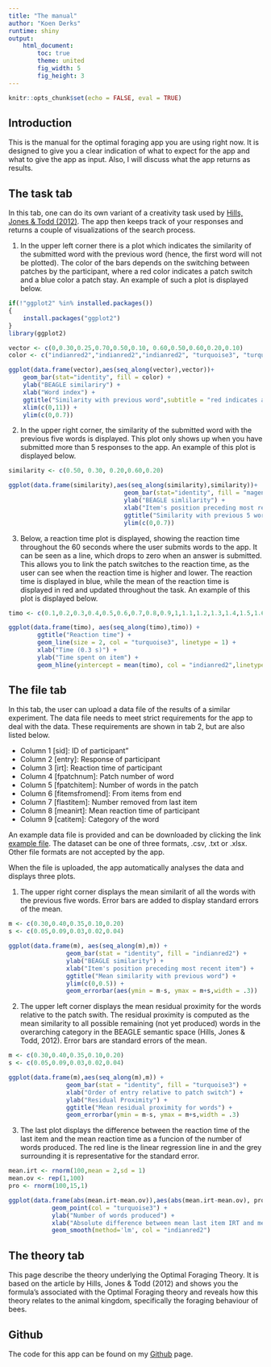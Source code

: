```yaml
---
title: "The manual"
author: "Koen Derks"
runtime: shiny
output: 
    html_document:
        toc: true
        theme: united 
        fig_width: 5
        fig_height: 3
---
```


```r
knitr::opts_chunk$set(echo = FALSE, eval = TRUE)
```

## Introduction

This is the manual for the optimal foraging app you are using right now. It is designed to give you a clear indication of what to expect for the app and what to give the app as input. Also, I will discuss what the app returns as results. 

## The task tab

In this tab, one can do its own variant of a creativity task used by [Hills, Jones & Todd (2012)](https://pdfs.semanticscholar.org/8857/9afc83b90c1530b16f9396eca8eb55757c7e.pdf). The app then keeps track of your responses and returns a couple of visualizations of the search process. 

1. In the upper left corner there is a plot which indicates the similarity of the submitted word with the previous word (hence, the first word will not be plotted). The color of the bars depends on the switching between patches by the participant, where a red color indicates a patch switch and a blue color a patch stay. An example of such a plot is displayed below. 

```r

if(!"ggplot2" %in% installed.packages()) 
{ 
    install.packages("ggplot2") 
}
library(ggplot2)

vector <- c(0,0.30,0.25,0.70,0.50,0.10, 0.60,0.50,0.60,0.20,0.10)
color <- c("indianred2","indianred2","indianred2", "turquoise3", "turquoise3", "indianred2", "turquoise3", "turquoise3", "turquoise3", "indianred2", "indianred2")

ggplot(data.frame(vector),aes(seq_along(vector),vector))+
    geom_bar(stat="identity", fill = color) +
    ylab("BEAGLE similariry") +
    xlab("Word index") +
    ggtitle("Similarity with previous word",subtitle = "red indicates a patch swith") +
    xlim(c(0,11)) +
    ylim(c(0,0.7)) 

```

2. In the upper right corner, the similarity of the submitted word with the previous five words is displayed. This plot only shows up when you have submitted more than 5 responses to the app. An example of this plot is displayed below.

```r

similarity <- c(0.50, 0.30, 0.20,0.60,0.20)

ggplot(data.frame(similarity),aes(seq_along(similarity),similarity))+
                                geom_bar(stat="identity", fill = "magenta3") +
                                ylab("BEAGLE simlilarity") +
                                xlab("Item's position preceding most recent item") +
                                ggtitle("Similarity with previous 5 words") +
                                ylim(c(0,0.7))

```

3. Below, a reaction time plot is displayed, showing the reaction time throughout the 60 seconds where the user submits words to the app. It can be seen as a line, which drops to zero when an answer is submitted. This allows you to link the patch switches to the reaction time, as the user can see when the reaction time is higher and lower. The reaction time is displayed in blue, while the mean of the reaction time is displayed in red and updated throughout the task. An example of this plot is displayed below.

```r
timo <- c(0.1,0.2,0.3,0.4,0.5,0.6,0.7,0.8,0.9,1,1.1,1.2,1.3,1.4,1.5,1.6,0,0.1,0.2,0.3,0.4,0.5,0.6,0.7,0.8,0.9,1,1.1,1.2,1.3,1.4,1.5,1.6,1.7,1.8,1.9,2,2.1,2.2,0,0.1,0.2,0.3,0.4,0.5,0.6,0.7,0.8,0.9,1,1.1,1.2,1.3,1.4,1.5,0,0.1,0.2,0.3,0.4,0.5,0.6,0.7,0.8,0.1,0.2,0.3,0.4,0.5,0.6,0.7,0.8,0.9,1,1.1,1.2,1.3,0.1,0.2,0.3,0.4) 

ggplot(data.frame(timo), aes(seq_along(timo),timo)) +
        ggtitle("Reaction time") + 
        geom_line(size = 2, col = "turquoise3", linetype = 1) +
        xlab("Time (0.3 s)") +
        ylab("Time spent on item") +
        geom_hline(yintercept = mean(timo), col = "indianred2",linetype = 2,size = 1.5)

```


## The file tab

In this tab, the user can upload a data file of the results of a similar experiment. The data file needs to meet strict requirements for the app to deal with the data. These requirements are shown in tab 2, but are also listed below. 

* Column 1 [sid]:           ID of participant"
* Column 2 [entry]:         Response of participant
* Column 3 [irt]:           Reaction time of participant
* Column 4 [fpatchnum]:     Patch number of word
* Column 5 [fpatchitem]:    Number of words in the patch
* Column 6 [fitemsfromend]: From items from end
* Column 7 [flastitem]:     Number removed from last item
* Column 8 [meanirt]:       Mean reaction time of participant
* Column 9 [catitem]:       Category of the word

An example data file is provided and can be downloaded by clicking the link [example file](https://www.dropbox.com/s/37is6uf3jrhx2g0/testdata.csv?dl=0). The dataset can be one of three formats, .csv, .txt or .xlsx. Other file formats are not accepted by the app. 

When the file is uploaded, the app automatically analyses the data and displays three plots.

1. The upper right corner displays the mean similarit of all the words with the previous five words. Error bars are added to display standard errors of the mean.  

```r

m <- c(0.30,0.40,0.35,0.10,0.20)
s <- c(0.05,0.09,0.03,0.02,0.04)

ggplot(data.frame(m), aes(seq_along(m),m)) + 
                geom_bar(stat = "identity", fill = "indianred2") +
                ylab("BEAGLE similarity") +
                xlab("Item's position preceding most recent item") +
                ggtitle("Mean similarity with previous word") +
                ylim(c(0,0.5)) + 
                geom_errorbar(aes(ymin = m-s, ymax = m+s,width = .3))

```

2. The upper left corner displays the mean residual proximity for the words relative to the patch swith. The residual proximity is computed as the mean similarity to all possible remaining (not yet produced) words in the overarching category in the BEAGLE semantic space (Hills, Jones & Todd, 2012). Error bars are standard errors of the mean.

```r

m <- c(0.30,0.40,0.35,0.10,0.20)
s <- c(0.05,0.09,0.03,0.02,0.04)

ggplot(data.frame(m),aes(seq_along(m),m)) +
                geom_bar(stat = "identity", fill = "turquoise3") +
                xlab("Order of entry relative to patch switch") +
                ylab("Residual Proximity") +
                ggtitle("Mean residual proximity for words") +
                geom_errorbar(ymin = m-s, ymax = m+s,width = .3)
```

3. The last plot displays the difference between the reaction time of the last item and the mean reaction time as a funcion of the number of words produced. The red line is the linear regression line in and the grey surrounding it is representative for the standard error. 

```r

mean.irt <- rnorm(100,mean = 2,sd = 1)
mean.ov <- rep(1,100)
pro <- rnorm(100,15,1)

ggplot(data.frame(abs(mean.irt-mean.ov)),aes(abs(mean.irt-mean.ov), pro)) + 
            geom_point(col = "turquoise3") +
            ylab("Number of words produced") +
            xlab("Absolute difference between mean last item IRT and mean overall IRT (sec)") +
            geom_smooth(method='lm', col = "indianred2")
```

## The theory tab

This page describe the theory underlying the Optimal Foraging Theory. It is based on the article by Hills, Jones & Todd (2012) and shows you the formula's associated with the Optimal Foraging theory and reveals how this theory relates to the animal kingdom, specifically the foraging behaviour of bees. 

## Github

The code for this app can be found on my [Github](https://github.com/koenderks/OptimalForaging) page.
